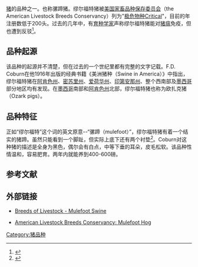 [[猪|猪]]的品种之一。也称骡蹄猪。缪尔福特猪被[[美国家畜品种保存委员会|美国家畜品种保存委员会]]（the American Livestock Breeds Conservancy）列为"[[极危物种|极危物种]]Critical"，目前的年注册数低于200头。过去的几年中，有[[育种学家|育种学家]]声称缪尔福特猪能对[[猪瘟|猪瘟]]免疫，但也遭到反驳<ref> {{cite web |url=http://www.ansi.okstate.edu/breeds/swine/mulefoot/index.htm |title=Breeds of Livestock - Mulefoot Swine |accessdate=2007-11-04 |deadurl=yes |archiveurl=https://web.archive.org/web/20071112042112/http://www.ansi.okstate.edu/breeds/swine/mulefoot/index.htm |archivedate=2007-11-12 }}</ref>。

==品种起源==
该品种的起源并不清楚，但在过去的一个世纪里都有完整的文字记载。F.D. Coburn在他1916年出版的经典书籍《美洲猪种（Swine in America）》中指出，缪尔福特猪在[[阿肯色州|阿肯色州]]、[[密苏里州|密苏里州]]、[[爱荷华州|爱荷华州]]、[[印第安那州|印第安那州]]、整个西南部及[[墨西哥|墨西哥]]部分地区均有发现。在[[墨西哥|墨西哥]]南部和[[阿肯色州|阿肯色州]]北部，缪尔福特猪也称为欧扎克猪（Ozark pigs）。

==品种特征==
正如“缪尔福特”这个词的英文原意--“骡蹄（mulefoot）”，缪尔福特猪有着一个结实的猪蹄。虽然只能看到一个脚趾，但实际上底下还有两个衬垫<ref>{{cite book | last = [[帕默·J·霍登|Palmer J. Holden]] | first =  | authorlink = | coauthors = M. E. Ensminger | title = 养猪学(第7版) | publisher = 中国农业大学出版社 | date = 2007-06-01 | location = 北京 | pages = 40 | url = | doi = | id = | isbn = 978-7811171501 }}</ref>。Coburn对这种猪的描述是全身为黑色，偶尔会有白点，中等下垂的耳朵，皮毛松软。该品种性情温和，容易肥育。两年内就能养到400-600磅。

==参考文献==
<div class="references-small">
<references />
</div>

==外部链接==
*{{en}}[https://web.archive.org/web/20071112042112/http://www.ansi.okstate.edu/breeds/swine/mulefoot/index.htm Breeds of Livestock - Mulefoot Swine]
*{{en}}[http://albc-usa.org/cpl/mulefoot.html American Livestock Breeds Conservancy: Mulefoot Hog] {{Wayback|url=http://albc-usa.org/cpl/mulefoot.html |date=20131001061534 }}



[[Category:猪品种|Category:猪品种]]